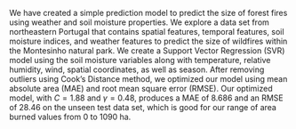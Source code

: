 We have created a simple prediction model to predict the size of forest fires using weather and soil moisture properties. We explore a data set from northeastern Portugal that contains spatial features, temporal features, soil moisture indices, and weather features to predict the size of wildfires within the Montesinho natural park. We create a Support Vector Regression (SVR) model using the soil moisture variables along with temperature, relative humidity, wind, spatial coordinates, as well as season. After removing outliers using Cook's Distance method, we optimized our model using mean absolute area (MAE) and root mean square error (RMSE). Our optimized model, with $C = 1.88$ and $\gamma = 0.48$, produces a MAE of 8.686 and an RMSE of 28.46 on the unseen test data set, which is good for our range of area burned values from 0 to 1090 ha. 